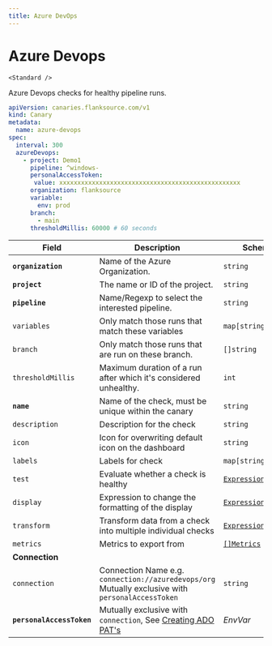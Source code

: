 ```yaml
---
title: Azure DevOps
---
```


# <Icon name="azure-devops" /> Azure Devops

    <Standard />

Azure Devops checks for healthy pipeline runs.

```yaml
apiVersion: canaries.flanksource.com/v1
kind: Canary
metadata:
  name: azure-devops
spec:
  interval: 300
  azureDevops:
    - project: Demo1
      pipeline: ^windows-
      personalAccessToken:
       value: xxxxxxxxxxxxxxxxxxxxxxxxxxxxxxxxxxxxxxxxxxxxxxxxxx
      organization: flanksource
      variable:
        env: prod
      branch:
        - main
      thresholdMillis: 60000 # 60 seconds
```

| Field                     | Description                                                  | Scheme                                            | Required |
| ------------------------- | ------------------------------------------------------------ | ------------------------------------------------- | -------- |
| **`organization`**        | Name of the Azure Organization.                              | `string`                                          | true     |
| **`project`**             | The name or ID of the project.                               | `string`                                          | true     |
| **`pipeline`**            | Name/Regexp to select the interested pipeline.               | `string`                                          | true     |
| `variables`               | Only match those runs that match these variables             | `map[string]string`                               |          |
| `branch`                  | Only match those runs that are run on these branch.          | `[]string`                                        |          |
| `thresholdMillis`         | Maximum duration of a run after which it's considered unhealthy. | `int`                                             |          |
| **`name`**    | Name of the check, must be unique within the canary         | `string`                                     | Yes      |
| `description` | Description for the check                                   | `string`                                     |          |
| `icon`        | Icon for overwriting default icon on the dashboard          | `string`                                     |          |
| `labels`      | Labels for check                                            | `map[string]string`                          |          |
| `test`        | Evaluate whether a check is healthy                         | [`Expression`](../concepts/health-evaluation)  |          |
| `display`     | Expression to change the formatting of the display          | [`Expression`](../concepts/display-formatting) |          |
| `transform`   | Transform data from a check into multiple individual checks | [`Expression`](../concepts/transforms)          |          |
| `metrics`     | Metrics to export from                                      | [`[]Metrics`](../concepts/metrics-exporter)    |          |
| **Connection**            |                                                              |                                                   |          |
| `connection`              | Connection Name e.g. `connection://azuredevops/org` <br />Mutually exclusive with `personalAccessToken` <br /><Commercial /> | `string`                                          |          |
| **`personalAccessToken`** | Mutually exclusive with `connection`, See [Creating ADO PAT's](https://learn.microsoft.com/en-us/azure/devops/organizations/accounts/use-personal-access-tokens-to-authenticate?view=azure-devops&tabs=Windows) | <CommonLink to="authentication" anchor="envvar">*EnvVar*</CommonLink> | true     |

